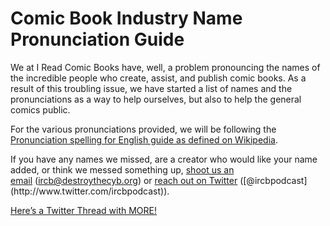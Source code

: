 
# Comic Book Industry Name Pronunciation Guide

We at I Read Comic Books have, well, a problem pronouncing the names of the incredible people who create, assist, and publish comic books. As a result of this troubling issue, we have started a list of names and the pronunciations as a way to help ourselves, but also to help the general comics public.

For the various pronunciations provided, we will be following the [Pronunciation spelling for English guide as defined on Wikipedia](https://en.wikipedia.org/wiki/Pronunciation_respelling_for_English).

If you have any names we missed, are a creator who would like your name added, or think we messed something up, [shoot us an email](mailto:ircb@destroythecyb.org?subject=Hey!%20Fix%20this%20name!) (ircb@destroythecyb.org) or [reach out on Twitter](https://twitter.com/intent/tweet?text=Hey!%20@ircbpodcast!%20Fix%20this%20name!) ([@ircbpodcast](http://www.twitter.com/ircbpodcast)).

[Here’s a Twitter Thread with MORE!](https://twitter.com/JasonHalftones/status/1311512504951074821?s=20)

<NameGuideTable />